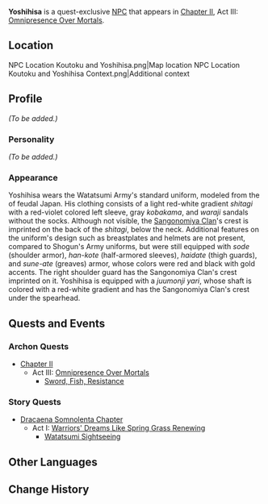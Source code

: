 {{Meta
<!-- REMOVE THIS TEMPLATE AFTER ADDING MISSING INFO -->
|missing_NPC_profile  = yes
}}
{{Character Infobox
|type             = Quest NPC
|image            = NPC Yoshihisa.png
|region           = Inazuma
|affiliation      = Watatsumi Army
|title            = Sangonomiya Samurai
|title2           = Swordfish II Veteran
}}
'''Yoshihisa''' is a quest-exclusive [[NPC]] that appears in [[Chapter II]], Act III: [[Omnipresence Over Mortals]].

==Location==
<gallery hideaddbutton="true" captionalign="center">
NPC Location Koutoku and Yoshihisa.png|Map location
NPC Location Koutoku and Yoshihisa Context.png|Additional context
</gallery>

==Profile==
<!-- detailed story/lore information goes here -->
''(To be added.)''

===Personality===
''(To be added.)''

===Appearance===
Yoshihisa wears the Watatsumi Army's standard uniform, modeled from the {{Lang|''ashigaru''|ja=足軽}} of feudal Japan. His clothing consists of a light red-white gradient ''shitagi'' with a red-violet colored left sleeve, gray ''kobakama'', and ''waraji'' sandals without the socks. Although not visible, the [[Sangonomiya Clan]]'s crest is imprinted on the back of the ''shitagi'', below the neck. Additional features on the uniform's design such as breastplates and helmets are not present, compared to Shogun's Army uniforms, but were still equipped with ''sode'' (shoulder armor), ''han-kote'' (half-armored sleeves), ''haidate'' (thigh guards), and ''sune-ate'' (greaves) armor, whose colors were red and black with gold accents. The right shoulder guard has the Sangonomiya Clan's crest imprinted on it. Yoshihisa is equipped with a ''juumonji yari'', whose shaft is colored with a red-white gradient and has the Sangonomiya Clan's crest under the spearhead.

==Quests and Events==
===Archon Quests===
* [[Chapter II]]
** Act III: [[Omnipresence Over Mortals]]
*** [[Sword, Fish, Resistance]]

===Story Quests===
*[[Dracaena Somnolenta Chapter]]
**Act I: [[Warriors' Dreams Like Spring Grass Renewing]]
***[[Watatsumi Sightseeing]]

==Other Languages==
{{Other Languages|default_hidden = 1
|en      = Yoshihisa
|zhs     = 嘉久
|zhs_rm  = Jiājiǔ
|zht     = 嘉久
|zht_rm  = Jiājiǔ
|ja      = 嘉久
|ja_rm   = Yoshihisa
|ko      = 요시히사
|ko_rm   = Yosihisa
|es      = Yoshihisa
|fr      = Yoshihisa
|ru      = Ёсихиса
|th      = Yoshihisa
|vi      = Yoshihisa
|de      = Yoshihisa
|id      = Yoshihisa
|pt      = Yoshihisa
}}

==Change History==
{{Change History|2.1}}